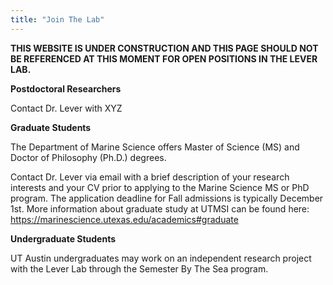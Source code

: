 ```yaml
---
title: "Join The Lab"
---
```


**THIS WEBSITE IS UNDER CONSTRUCTION AND THIS PAGE SHOULD NOT BE REFERENCED AT THIS MOMENT FOR OPEN POSITIONS IN THE LEVER LAB.**

**Postdoctoral Researchers**

Contact Dr. Lever with XYZ

**Graduate Students**

The Department of Marine Science offers Master of Science (MS) and Doctor of Philosophy (Ph.D.) degrees.

Contact Dr. Lever via email with a brief description of your research interests and your CV prior to applying to the Marine Science MS or PhD program. The application deadline for Fall admissions is typically December 1st. More information about graduate study at UTMSI can be found here: <https://marinescience.utexas.edu/academics#graduate>

**Undergraduate Students**

UT Austin undergraduates may work on an independent research project with the Lever Lab through the Semester By The Sea program.
